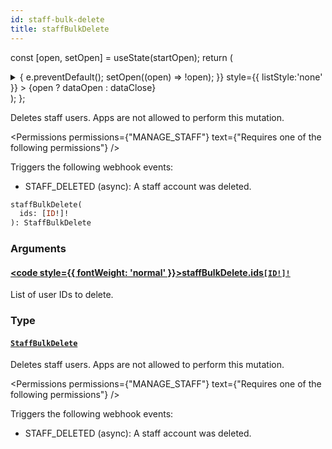 ```yaml
---
id: staff-bulk-delete
title: staffBulkDelete
---
```






const [open, setOpen] = useState(startOpen);
return (
<details {...(open ? { open: true } : {})} className="details" style={{ border:'none', boxShadow:'none', background:'var(--ifm-background-color)' }}>
<summary
onClick={(e) => {
e.preventDefault();
setOpen((open) => !open);
}}
style={{ listStyle:'none' }} >
{open ? dataOpen : dataClose}
</summary>
{open && children}
</details>
);
};

Deletes staff users. Apps are not allowed to perform this mutation.


<Permissions permissions={"MANAGE_STAFF"} text={"Requires one of the following permissions"} />


Triggers the following webhook events:

- STAFF_DELETED (async): A staff account was deleted.

```graphql
staffBulkDelete(
  ids: [ID!]!
): StaffBulkDelete
```

### Arguments

#### [<code style={{ fontWeight: 'normal' }}>staffBulkDelete.<b>ids</b></code>](#)<Bullet />[`[ID!]!`](../../../api-reference/miscellaneous/scalars/id.mdx) <Badge class="badge badge--secondary" text="non-null"/> <Badge class="badge badge--secondary" text="scalar"/> <Badge class="badge badge--secondary" text="miscellaneous"/>

List of user IDs to delete.

### Type

#### [`StaffBulkDelete`](../../../api-reference/users/objects/staff-bulk-delete.mdx) <Badge class="badge badge--secondary" text="object"/> <Badge class="badge badge--secondary" text="users"/>

Deletes staff users. Apps are not allowed to perform this mutation.


<Permissions permissions={"MANAGE_STAFF"} text={"Requires one of the following permissions"} />


Triggers the following webhook events:

- STAFF_DELETED (async): A staff account was deleted.

